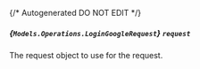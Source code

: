 {/* Autogenerated DO NOT EDIT  */}

##### *{`Models.Operations.LoginGoogleRequest`}* `request`
The request object to use for the request.
<Collapsible openLabel={Labels.showProperties} closeLabel={Labels.hideProperties}>
    <LoginGoogleRequest/>
</Collapsible>


